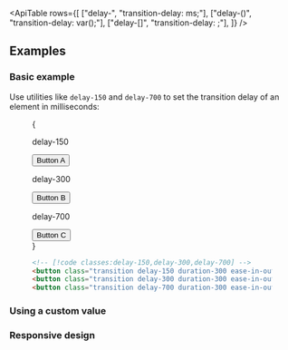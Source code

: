 

<ApiTable
  rows={[
    ["delay-<number>", "transition-delay: <number>ms;"],
    ["delay-(<custom-property>)", "transition-delay: var(<custom-property>);"],
    ["delay-[<value>]", "transition-delay: <value>;"],
  ]}
/>

## Examples

### Basic example

Use utilities like `delay-150` and `delay-700` to set the transition delay of an element in milliseconds:

<Figure hint="Hover each button to see the expected behavior">

<Example>
  {
    <div className="flex flex-col justify-around gap-8 text-sm leading-6 font-bold text-white sm:flex-row sm:gap-0">
      <div className="flex shrink-0 flex-col items-center">
        <p className="mb-3 text-center font-mono text-xs font-medium text-gray-500 dark:text-gray-400">delay-150</p>
        <button className="rounded-md bg-blue-500 px-4 py-2 text-sm font-semibold text-white delay-150 duration-300 ease-in-out hover:scale-125">
          Button A
        </button>
      </div>
      <div className="flex shrink-0 flex-col items-center">
        <p className="mb-3 text-center font-mono text-xs font-medium text-gray-500 dark:text-gray-400">delay-300</p>
        <button className="rounded-md bg-blue-500 px-4 py-2 text-sm font-semibold text-white delay-300 duration-300 ease-in-out hover:scale-125">
          Button B
        </button>
      </div>
      <div className="flex shrink-0 flex-col items-center">
        <p className="mb-3 text-center font-mono text-xs font-medium text-gray-500 dark:text-gray-400">delay-700</p>
        <button className="rounded-md bg-blue-500 px-4 py-2 text-sm font-semibold text-white delay-700 duration-300 ease-in-out hover:scale-125">
          Button C
        </button>
      </div>
    </div>
  }
</Example>

```html
<!-- [!code classes:delay-150,delay-300,delay-700] -->
<button class="transition delay-150 duration-300 ease-in-out ...">Button A</button>
<button class="transition delay-300 duration-300 ease-in-out ...">Button B</button>
<button class="transition delay-700 duration-300 ease-in-out ...">Button C</button>
```

</Figure>

### Using a custom value

<UsingACustomValue element="button" utility="delay" value="1s,250ms" name="transition delay" />

### Responsive design

<ResponsiveDesign element="button" property="transition-delay" defaultClass="delay-150" featuredClass="delay-300" />
